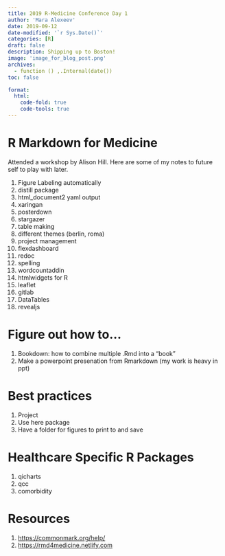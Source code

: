 ```yaml
---
title: 2019 R-Medicine Conference Day 1
author: 'Mara Alexeev'
date: 2019-09-12
date-modified: '`r Sys.Date()`'
categories: [R]
draft: false
description: Shipping up to Boston!
image: 'image_for_blog_post.png'
archives:
  - function () ,.Internal(date())
toc: false

format:
  html:
    code-fold: true
    code-tools: true
---
```


# R Markdown for Medicine

Attended a workshop by Alison Hill. Here are some of my notes to future self to play with later.

1. Figure Labeling automatically
1. distill package
1. html_document2 yaml output
1. xaringan
1. posterdown
1. stargazer
1. table making
1. different themes (berlin, roma)
1. project management
1. flexdashboard
1. redoc
1. spelling
1. wordcountaddin
1. htmlwidgets for R
1. leaflet
1. gitlab
1. DataTables
1. revealjs

# Figure out how to...

1. Bookdown: how to combine multiple .Rmd into a "book"
1. Make a powerpoint presenation from Rmarkdown (my work is heavy in ppt)

# Best practices

1. Project
2. Use here package 
3. Have a folder for figures to print to and save

# Healthcare Specific R Packages

1. qicharts
1. qcc
1. comorbidity


# Resources

1. [https://commonmark.org/help/](https://commonmark.org/help/)
1. [https://rmd4medicine.netlify.com](https://rmd4medicine.netlify.com)
